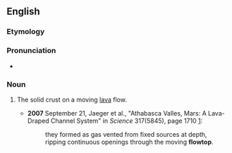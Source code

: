 ==English==

===Etymology===

{{compound|flow|top}}

===Pronunciation===

* {{a|US}} {{IPA|ˈfloʊtɑp}}

===Noun===
{{en-noun}}

# {{context|geology|lang=en}} The solid crust on a moving [[lava]] flow.
#* '''2007''' September 21, Jaeger et al., "Athabasca Valles, Mars: A Lava-Draped Channel System" in ''Science'' 317(5845), page 1710 [http://www.sciencemag.org/cgi/content/full/317/5845/1709]:
#*: they formed as gas vented from fixed sources at depth, ripping continuous openings through the moving '''flowtop'''.